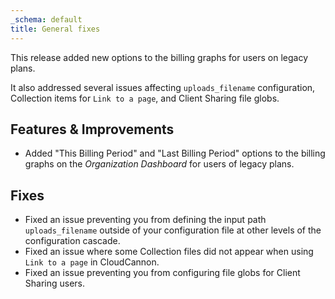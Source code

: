 ```yaml
---
_schema: default
title: General fixes
---
```

This release added new options to the billing graphs for users on legacy plans.

It also addressed several issues affecting `uploads_filename` configuration, Collection items for `Link to a page`, and Client Sharing file globs.

## Features & Improvements

* Added "This Billing Period" and "Last Billing Period" options to the billing graphs on the *Organization Dashboard* for users of legacy plans.

## Fixes

* Fixed an issue preventing you from defining the input path `uploads_filename` outside of your configuration file at other levels of the configuration cascade.
* Fixed an issue where some Collection files did not appear when using `Link to a page` in CloudCannon.
* Fixed an issue preventing you from configuring file globs for Client Sharing users.